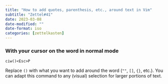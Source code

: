 ```yaml
---
title: "How to add quotes, parenthesis, etc., around text in Vim"
subtitle: "Zettel#41"
date: 2023-03-08
date-modified: ""
date-format: iso
categories: [zettelkasten]
---
```

### With your cursor on the word in normal mode

```vim
ciw()<Esc>P
```

Replace `()` with what you want to add around the word (`""`, `[]`, `{}`, etc.). You can adapt this command to any (visual) selection for larger portions of text.
